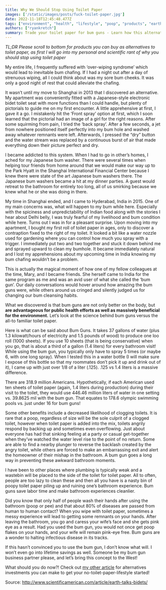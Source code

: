 ```yaml
---
title: Why We Should Stop Using Toilet Paper
images: ['/static/images/posts/fuck-toilet-paper.jpg']
date: 2022-11-18T12:45:48.477Z
tags: ["environment", "health", "lifestyle", "poop", "products", "earth", "toilet talk", "toilet paper"]
authors: ["ryankretch"]
summary: Trade your toilet paper for bum guns - Learn how this alternative is better for your health, the environment, and prevents awkward bathroom moments.
---
```

*TL;DR Please scroll to bottom for products you can buy as alternatives to toilet paper, as first I will go into my personal and scientific rant of why you should stop using toilet paper*
 
My entire life, I frequently suffered with ‘over-wiping syndrome’ which would lead to inevitable bum chafing. If I had a night out after a day of strenuous wiping, all I could think about was my sore bum cheeks. It was only a good night of rest that could alleviate the chafing.
 
It wasn’t until my move to Shanghai in 2013 that I discovered an alternative. My apartment was conveniently fitted with a Japanese-style electronic bidet toilet seat with more functions than I could handle, but plenty of pictorials to guide me on my first encounter. A little apprehensive at first, I gave it a go. I mistakenly hit the ‘Front spray’ option at first, which I soon learned that the pictorial had an image of a girl for the right reasons. After some squirming from pain, I tried the ‘back spray’. After a few seconds, a jet from nowhere positioned itself perfectly into my bum hole and washed away whatever remnants were left. Afterwards, I pressed the “dry” button and the water stream was replaced by a continuous burst of air that made everything down their picture perfect and dry.
 
I became addicted to this system. When I had to go in other’s homes, I ached for my Japanese bum washer. There were several times when helping tour friends from home around that we would make our way up to the Park Hyatt in the Shanghai International Financial Center because I knew there were state of the art Japanese bum washers there. The Japanese bum washers became a hit at my dinner parties. A guest would retreat to the bathroom for entirely too long, all of us smirking because we knew what he or she was doing in there.
 
My time in Shanghai ended, and I came to Hyderabad, India in 2015. One of my main concerns was, what will happen to my bum while here. Especially with the spiciness and unpredictability of Indian food along with the stories I hear about Delhi belly, I was truly fearful of my livelihood and bum condition while here. Turns out I was in for a pleasant surprise. Upon moving into my apartment, I bought my first roll of toilet paper in ages, only to discover a contraption fixed to the right of my toilet. It looked a bit like a water nozzle used for gardening where you can control how much you spray with a trigger. I immediately put two and two together and stuck it down behind me and sprayed upward to clean my bumhole. It became immediately natural and I lost my apprehensions about my upcoming time in India knowing my bum chafing wouldn’t be a problem.
 
This is actually the magical moment of how one of my fellow colleagues at the time, Mary, and I became friends. She herself came to India for the same program as me and was an avid user of what she called the ‘bum gun’. Our daily conversations would hover around how amazing the bum guns were, while others around us cringed and silently judged us for changing our bum cleansing habits.
 
What we discovered is that bum guns are not only better on the body, but **are advantageous for public health efforts as well as massively beneficial for the environment.** Let’s look at the science behind bum guns versus the all-to familiar toilet paper.
 
Here is what can be said about Bum Guns. It takes 37 gallons of water (plus 1.3 kilowatt/hours of electricity and 1.5 pounds of wood) to produce one loo roll (1000 sheets). If you use 10 sheets (that is being conservative) when you go, that is about a third of a gallon (1.4 liters) for every bathroom visit! While using the bum gun, you typically only have to spray 5 times (or maybe 6, with one long spray). When I tested this in a water bottle (I will make sure I expose of this bottle so that my roommates don’t pick it up and drink out of it), I came up with just over 1/8 of a liter (.125). .125 vs 1.4 liters is a massive difference.
 
There are 318.9 million Americans. Hypothetically, if each American used ten sheets of toilet paper (again, 1.4 liters during production) during their visit to the toilet, they would use 446.46 million liters of water in one setting vs. 39.8625 mil with the bum gun. That equates to 178.6 olympic swimming pools vs. just under 16 for bum guns!
 
Some other benefits include a decreased likelihood of clogging toilets. It is rare that a poop, regardless of size will be the sole culprit of a clogged toilet, however when toilet paper is added into the mix, toilets angrily respond by backing up and sometimes even overflowing. Just about everyone has had that sinking feeling at a party or casual get-together when they’ve watched the water level rise to the point of no return. Some are able to find a nearby plunger to reverse the backlash created by the angry toilet, while others are forced to make an embarrassing exit and alert the homeowner of their mishap in the bathroom. A bum gun goes a long way in preventing these awkward bathroom moments.
 
I have been to other places where plumbing is typically weak and a wastebin will be placed to the side of the toilet for toilet paper. All to often, people are too lazy to clean these and then all you have is a nasty bin of poopy toilet paper piling up and ruining one’s bathroom experience. Bum guns save labor time and make bathroom experiences cleanlier.
 
Did you know that only half of people wash their hands after using the bathroom (poop or pee) and that about 80% of diseases are passed from human to human contact? When you wipe with toilet paper, sometimes a messy experience will lead to getting some remnants on your hands. After leaving the bathroom, you go and caress your wife’s face and she gets pink eye as a result. Had you used the bum gun, you would not once get poop flakes on your hands, and your wife will remain pink-eye free. Bum guns are a wonder to halting infectious disease in its tracks.
 
If this hasn’t convinced you to use the bum gun, I don’t know what will. I won’t even go into lifetime savings as well. Someone be my bum gun business partner please, and let’s bring this concept to the West!

What should you do now?! Check out [my other article](https://www.thefabryk.com/blog/best-alternatives-toilet-paper) for alternatives investments you can make to get your no-toilet-paper-lifestyle started!

Source: http://www.scientificamerican.com/article/earth-talks-bidets/
